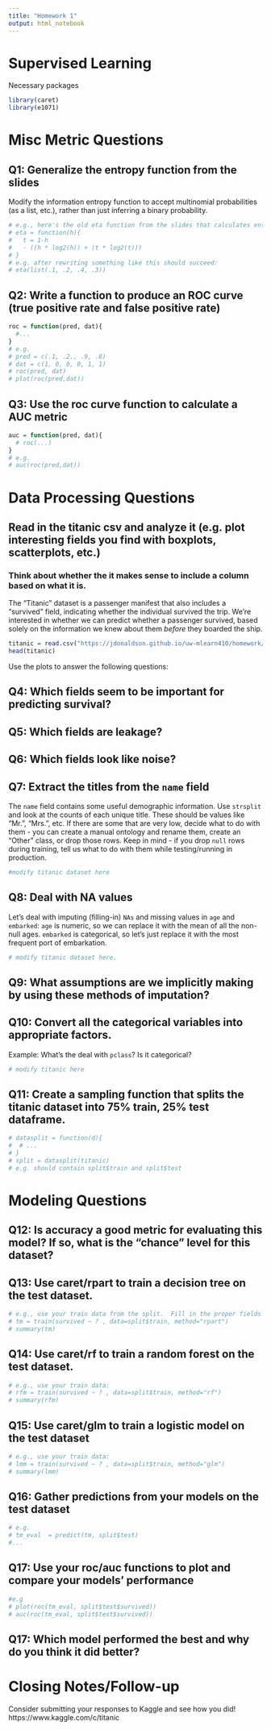 ```yaml
---
title: "Homework 1"
output: html_notebook
---
```


# Supervised Learning
Necessary packages
```r
library(caret)
library(e1071)
```


# Misc Metric Questions

## Q1: Generalize the entropy function from the slides
Modify the information entropy function to  accept multinomial probabilities (as a list, etc.), rather than just inferring a binary probability.
```r
# e.g., here's the old eta function from the slides that calculates entropy assuming a binary distribution:
# eta = function(h){
#   t = 1-h
#   - ((h * log2(h)) + (t * log2(t)))
# }
# e.g. after rewriting something like this should succeed:
# eta(list(.1, .2, .4, .3))
```

## Q2: Write a function to produce an ROC curve (true positive rate and false positive rate)
```r
roc = function(pred, dat){
  #...
}
# e.g.
# pred = c(.1, .2., .9, .8)
# dat = c(1, 0, 0, 0, 1, 1)
# roc(pred, dat)
# plot(roc(pred,dat))
```

## Q3: Use the roc curve function to calculate a AUC metric
```r
auc = function(pred, dat){
  # roc(...)
}
# e.g.
# auc(roc(pred,dat))
```

# Data Processing Questions
##  Read in the titanic csv and analyze it (e.g. plot interesting fields you find with boxplots, scatterplots, etc.)
### Think about whether the it makes sense to include a column based on what it is.

The "Titanic" dataset is a passenger manifest that also includes a "survived" field, indicating whether the individual survived the trip.
We're interested in whether we can predict whether a passenger survived, based solely on the information we knew about them *before* they boarded the ship.

```r
titanic = read.csv("https://jdonaldson.github.io/uw-mlearn410/homework/titanic3.csv")
head(titanic)

```

Use the plots to answer the following questions: 

## Q4: Which fields seem to be important for predicting survival?  
## Q5: Which fields are leakage? 
## Q6: Which fields look like noise?


## Q7: Extract the titles from the ``name`` field 
The ``name`` field contains some useful demographic information.  Use `strsplit` and look at the counts of each unique title. 
These should be values like "Mr.", "Mrs.", etc. If there are some that are very low, decide what to do with them - you can create a manual ontology and rename them, create an "Other" class, or drop those rows. Keep in mind - if you drop `null` rows during training, tell us what to do with them while testing/running in production.
```r
#modify titanic dataset here
```


## Q8: Deal with NA values
Let's deal with imputing (filling-in) `NAs` and missing values in `age` and `embarked`:
`age` is numeric, so we can replace it with the mean of all the non-null ages. `embarked` is categorical, so let's just replace it with the most frequent port of embarkation.
```r
# modify titanic dataset here. 
```

## Q9: What assumptions are we implicitly making by using these methods of imputation?


## Q10: Convert all the categorical variables into appropriate factors.
Example: What's the deal with `pclass`? Is it categorical?
```r
# modify titanic here
```

## Q11: Create a sampling function that splits the titanic dataset into 75% train, 25% test dataframe.

```r
# datasplit = function(d){
#  # ... 
# }
# split = datasplit(titanic)
# e.g. should contain split$train and split$test
```

# Modeling Questions
## Q12: Is accuracy a good metric for evaluating this model? If so, what is the "chance" level for this dataset?

## Q13: Use caret/rpart to train a decision tree on the test dataset.

```r
# e.g., use your train data from the split.  Fill in the proper fields in "?"
# tm = train(survived ~ ? , data=split$train, method="rpart")
# summary(tm)
```

## Q14: Use caret/rf to train a random forest on the test dataset. 

```r
# e.g., use your train data:
# rfm = train(survived ~ ? , data=split$train, method="rf")
# summary(rfm)
```

## Q15: Use caret/glm to train a logistic model on the test dataset

```r
# e.g., use your train data:
# lmm = train(survived ~ ? , data=split$train, method="glm")
# summary(lmm)
```


## Q16: Gather predictions from your models on the test dataset
```r
# e.g.
# tm_eval  = predict(tm, split$test)
#...
```

## Q17: Use your roc/auc functions to plot and compare your models' performance 
```r
#e.g
# plot(roc(tm_eval, split$test$survived))
# auc(roc(tm_eval, split$test$survived))
```

## Q17: Which model performed the best and why do you think it did better?

# Closing Notes/Follow-up
Consider submitting your responses to Kaggle and see how you did! 
https://www.kaggle.com/c/titanic


